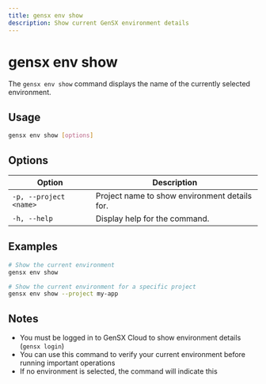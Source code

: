 ```yaml
---
title: gensx env show
description: Show current GenSX environment details
---
```


# gensx env show

The `gensx env show` command displays the name of the currently selected environment.

## Usage

```bash
gensx env show [options]
```

## Options

| Option                  | Description                                                                  |
| ----------------------- | ---------------------------------------------------------------------------- |
| `-p, --project <name>`  | Project name to show environment details for.                                |
| `-h, --help`            | Display help for the command.                                                |


## Examples

```bash
# Show the current environment
gensx env show

# Show the current environment for a specific project
gensx env show --project my-app
```

## Notes

- You must be logged in to GenSX Cloud to show environment details (`gensx login`)
- You can use this command to verify your current environment before running important operations
- If no environment is selected, the command will indicate this
